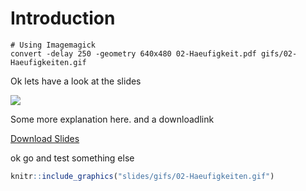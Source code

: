 # Introduction 
 
```
# Using Imagemagick
convert -delay 250 -geometry 640x480 02-Haeufigkeit.pdf gifs/02-Haeufigkeiten.gif

```
 
 Ok lets have a look at the slides
 
![](slides/gifs/02-Haeufigkeiten.gif)

Some more explanation here. and a downloadlink

[Download Slides](slides/02-Haeufigkeit.pdf)

ok go and test something else


```r
knitr::include_graphics("slides/gifs/02-Haeufigkeiten.gif")
```

